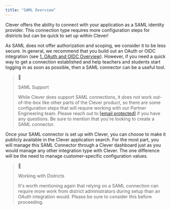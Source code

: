 ```yaml
---
title: "SAML Overview"
---
```


Clever offers the ability to connect with your application as a SAML identity provider. This connection type requires more configuration steps for districts but can be quick to set up within Clever!

As SAML does not offer authorization and scoping, we consider it to be less secure. In general, we recommend that you build out an OAuth or OIDC integration (see [1\. OAuth and OIDC Overview](/docs/oauth-oidc-overview)). However, if you need a quick way to get a connection established and help teachers and students start logging in as soon as possible, then a SAML connector can be a useful tool.

> 🚧
> 
> SAML Support
> 
> While Clever does support SAML connections, it does not work out-of-the-box like other parts of the Clever product, so there are some configuration steps that will require working with our Partner Engineering team. Please reach out to [\[email protected\]](/cdn-cgi/l/email-protection#bcd5d2c8d9dbceddc8d5d3d2cffcdfd0d9cad9ce92dfd3d1) if you have any questions. Be sure to mention that you're looking to create a SAML connector.

Once your SAML connector is set up with Clever, you can choose to make it publicly available in the Clever application search. For the most part, you will manage this SAML Connector through a Clever dashboard just as you would manage any other integration type with Clever. The one difference will be the need to manage customer-specific configuration values.

> 📘
> 
> Working with Districts
> 
> It's worth mentioning again that relying on a SAML connection can require more work from district administrators during setup than an OAuth integration would. Please be sure to consider this before proceeding.